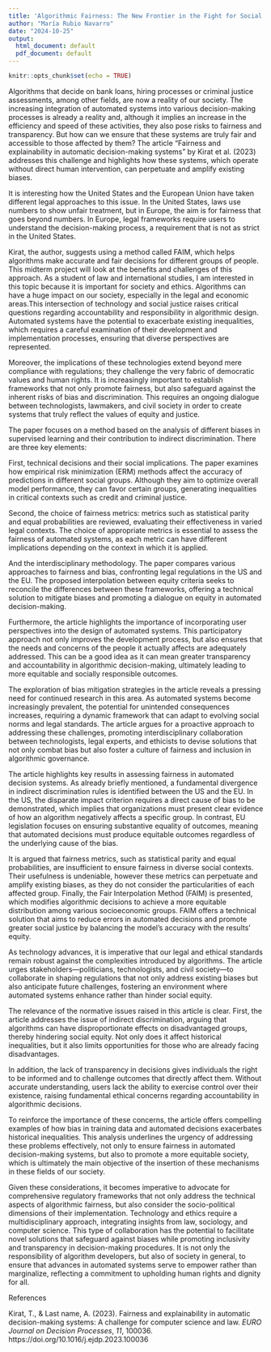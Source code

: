 ---
title: 'Algorithmic Fairness: The New Frontier in the Fight for Social Justice'
author: "María Rubio Navarro"
date: "2024-10-25"
output:
  html_document: default
  pdf_document: default
---

```{r setup, include=FALSE}
knitr::opts_chunk$set(echo = TRUE)
```


  Algorithms that decide on bank loans, hiring processes or criminal justice assessments, among other fields, are now a reality of our society. The increasing integration of automated systems into various decision-making processes is already a reality and, although it implies an increase in the efficiency and speed of these activities, they also pose risks to fairness and transparency. But how can we ensure that these systems are truly fair and accessible to those affected by them? The article “Fairness and explainability in automatic decision-making systems” by Kirat et al. (2023) addresses this challenge and highlights how these systems, which operate without direct human intervention, can perpetuate and amplify existing biases.
  

  It is interesting how the United States and the European Union have taken different legal approaches to this issue. In the United States, laws use numbers to show unfair treatment, but in Europe, the aim is for fairness that goes beyond numbers. In Europe, legal frameworks require users to understand the decision-making process, a requirement that is not as strict in the United States.
  

  Kirat, the author, suggests using a method called FAIM, which helps algorithms make accurate and fair decisions for different groups of people. This midterm project will look at the benefits and challenges of this approach. As a student of law and international studies, I am interested in this topic because it is important for society and ethics. Algorithms can have a huge impact on our society, especially in the legal and economic areas.This intersection of technology and social justice raises critical questions regarding accountability and responsibility in algorithmic design. Automated systems have the potential to exacerbate existing inequalities, which requires a careful examination of their development and implementation processes, ensuring that diverse perspectives are represented.
  

Moreover, the implications of these technologies extend beyond mere compliance with regulations; they challenge the very fabric of democratic values and human rights. It is increasingly important to establish frameworks that not only promote fairness, but also safeguard against the inherent risks of bias and discrimination. This requires an ongoing dialogue between technologists, lawmakers, and civil society in order to create systems that truly reflect the values of equity and justice.



  The paper focuses on a method based on the analysis of different biases in supervised learning and their contribution to indirect discrimination. There are three key elements:


  First, technical decisions and their social implications. The paper examines how empirical risk minimization (ERM) methods affect the accuracy of predictions in different social groups. Although they aim to optimize overall model performance, they can favor certain groups, generating inequalities in critical contexts such as credit and criminal justice.


  Second, the choice of fairness metrics: metrics such as statistical parity and equal probabilities are reviewed, evaluating their effectiveness in varied legal contexts. The choice of appropriate metrics is essential to assess the fairness of automated systems, as each metric can have different implications depending on the context in which it is applied.

  And the interdisciplinary methodology. The paper compares various approaches to fairness and bias, confronting legal regulations in the US and the EU. The proposed interpolation between equity criteria seeks to reconcile the differences between these frameworks, offering a technical solution to mitigate biases and promoting a dialogue on equity in automated decision-making.
  
  
  Furthermore, the article highlights the importance of incorporating user perspectives into the design of automated systems. This participatory approach not only improves the development process, but also ensures that the needs and concerns of the people it actually affects are adequately addressed. This can be a good idea as it can mean greater transparency and accountability in algorithmic decision-making, ultimately leading to more equitable and socially responsible outcomes.
  

The exploration of bias mitigation strategies in the article reveals a pressing need for continued research in this area. As automated systems become increasingly prevalent, the potential for unintended consequences increases, requiring a dynamic framework that can adapt to evolving social norms and legal standards. The article argues for a proactive approach to addressing these challenges, promoting interdisciplinary collaboration between technologists, legal experts, and ethicists to devise solutions that not only combat bias but also foster a culture of fairness and inclusion in algorithmic governance.


  The article highlights key results in assessing fairness in automated decision systems. As already briefly mentioned, a fundamental divergence in indirect discrimination rules is identified between the US and the EU. In the US, the disparate impact criterion requires a direct cause of bias to be demonstrated, which implies that organizations must present clear evidence of how an algorithm negatively affects a specific group. In contrast, EU legislation focuses on ensuring substantive equality of outcomes, meaning that automated decisions must produce equitable outcomes regardless of the underlying cause of the bias.


  It is argued that fairness metrics, such as statistical parity and equal probabilities, are insufficient to ensure fairness in diverse social contexts. Their usefulness is undeniable, however these metrics can perpetuate and amplify existing biases, as they do not consider the particularities of each affected group.
Finally, the Fair Interpolation Method (FAIM) is presented, which modifies algorithmic decisions to achieve a more equitable distribution among various socioeconomic groups. FAIM offers a technical solution that aims to reduce errors in automated decisions and promote greater social justice by balancing the model's accuracy with the results' equity.


  As technology advances, it is imperative that our legal and ethical standards remain robust against the complexities introduced by algorithms. The article urges stakeholders—politicians, technologists, and civil society—to collaborate in shaping regulations that not only address existing biases but also anticipate future challenges, fostering an environment where automated systems enhance rather than hinder social equity.


  The relevance of the normative issues raised in this article is clear. First, the article addresses the issue of indirect discrimination, arguing that algorithms can have disproportionate effects on disadvantaged groups, thereby hindering social equity. Not only does it affect historical inequalities, but it also limits opportunities for those who are already facing disadvantages.


  In addition, the lack of transparency in decisions gives individuals the right to be informed and to challenge outcomes that directly affect them. Without accurate understanding, users lack the ability to exercise control over their existence, raising fundamental ethical concerns regarding accountability in algorithmic decisions.


  To reinforce the importance of these concerns, the article offers compelling examples of how bias in training data and automated decisions exacerbates historical inequalities. This analysis underlines the urgency of addressing these problems effectively, not only to ensure fairness in automated decision-making systems, but also to promote a more equitable society, which is ultimately the main objective of the insertion of these mechanisms in these fields of our society.


  Given these considerations, it becomes imperative to advocate for comprehensive regulatory frameworks that not only address the technical aspects of algorithmic fairness, but also consider the socio-political dimensions of their implementation. Technology and ethics require a multidisciplinary approach, integrating insights from law, sociology, and computer science. This type of collaboration has the potential to facilitate novel solutions that safeguard against biases while promoting inclusivity and transparency in decision-making procedures. It is not only the responsibility of algorithm developers, but also of society in general, to ensure that advances in automated systems serve to empower rather than marginalize, reflecting a commitment to upholding human rights and dignity for all.


References

Kirat, T., & Last name, A. (2023). Fairness and explainability in automatic decision-making systems: A challenge for computer science and law. *EURO Journal on Decision Processes*, *11*, 100036. https://doi.org/10.1016/j.ejdp.2023.100036

